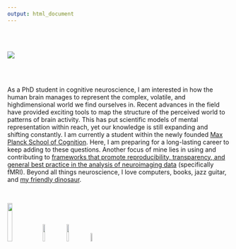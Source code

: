 ```yaml
---
output: html_document
---
```


<br/>
<br/>

<a class="center">
  <img src="images/me_mps.jpg">
</a>

<br/>
<br/>

<p class="russiannovelnarrow">

  As a PhD student in cognitive neuroscience, I am interested in how the human brain manages to represent the complex, volatile, and highdimensional world we find ourselves in. Recent advances in the field have provided exciting tools to map the structure of the perceived world to patterns of brain activity. This has put scientific models of mental representation within reach, yet our knowledge is still expanding and shifting constantly. I am currently a student within the newly founded [Max Planck School of Cognition](https://www.maxplanckschools.de/en/cognition). Here, I am preparing for a long-lasting career to keep adding to these questions. Another focus of mine lies in using and contributing to [frameworks that promote reproducibility, transparency, and general best practice in the analysis of neuroimaging data](http://centerforopenneuroscience.org/) (specifically fMRI). Beyond all things neuroscience, I love computers, books, jazz guitar, and <a target="_blank" HREF="images/klaus.jpg">my friendly dinosaur</a>.

</p>

<br/>

<div valign="center" align="center">
  <a target="_blank" href="https://github.com/oliver-contier/"><img src="images/ghlogo.png" style="width:15%"></a>
  <a target="_blank" href="https://twitter.com/OliverContier"><img src="images/twlogo.png" style="width:10%"></a>
  <a target="_blank" href="https://www.researchgate.net/profile/Oliver_Contier"><img src="images/rglogo.png" style="width:10%"></a>
  <a target="_blank" href="https://www.linkedin.com/in/oliver-contier/"><img src="images/linklogo.png" style="width:7%"></a>
</div>